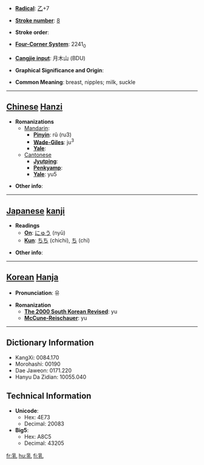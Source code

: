 * '''[[Wiktionary:Chinese radical index| Radical]]''': [[Wiktionary:Chinese radical index 乙|乙]]+7

* '''[[Wiktionary:Chinese total strokes index|Stroke number]]''': [[Wiktionary:Chinese total strokes index 8|8]]

* '''Stroke order''': 

* '''[[Wiktionary:Chinese four corner index|Four-Corner System]]''': 2241<sub>0</sub>

* '''[[Wiktionary:Chinese Cangjie index|Cangjie input]]''': 月木山 (BDU)

* '''Graphical Significance and Origin''': 

* '''Common Meaning''': breast, nipples; milk, suckle

----

== [[Chinese]] [[Hanzi]] ==

* '''Romanizations'''
** [[Mandarin]]:
*** '''[[Pinyin]]''': rǔ (ru3)
*** '''[[Wade-Giles]]''': ju<sup>3</sup>
*** '''[[Yale]]''': 
**[[Cantonese]]
***'''[[Jyutping]]''':
***'''[[Penkyamp]]''': 
***'''[[Yale]]''': yu5

* '''Other info''': 

----

== [[Japanese]] [[kanji]] ==

* '''Readings'''
** '''[[On]]''': [[にゅう]] (nyū)
** '''[[Kun]]''': [[ちち]] (chichi), [[ち]] (chi)

* '''Other info''':  

----

== [[Korean]] [[Hanja]] ==

* '''Pronunciation''': 유

* '''Romanization'''
** '''[[The 2000 South Korean Revised Romanization|The 2000 South Korean Revised]]''': yu
** '''[[McCune-Reischauer]]''': yu

----

== Dictionary Information ==

* KangXi: 0084.170
* Morohashi: 00190
* Dae Jaweon: 0171.220
* Hanyu Da Zidian: 10055.040

== Technical Information ==

* '''Unicode''':
** Hex: 4E73
** Decimal: 20083
* '''Big5''':
** Hex: A8C5
** Decimal: 43205
[[fr:乳]]
[[hu:乳]]
[[fi:乳]]